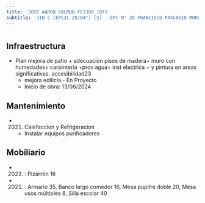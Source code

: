 ```yaml
---
title: 'JOSE AARON SALMUN FEIJOO 1073'
subtitle: 'JIN C (EPCJC 28/04°) [S] - EPC N° 28 FRANCISCO PASCASIO MORENO - CAIYJ CLUB LA BOCA'
---
```


#
## Infraestructura

* Plan mejora de patio + adecuacion pisos de madera+ muro con humedades+ carpinteria +prov agua+  inst electrica + y pintura en areas significativas. accesibilidad23 
    + mejora edilicia - En Proyecto 
    + Inicio de obra: 13/06/2024 






## Mantenimiento

*  (2021) Calefaccion y Refrigeracion 
    + Instalar equipos purificadores





## Mobiliario

*  (2023) : Pizarrón 16 

*  (2021) : Armario 35, Banco largo comedor 16, Mesa pupitre doble 20, Mesa usos múltiples 8, Silla escolar 40 



